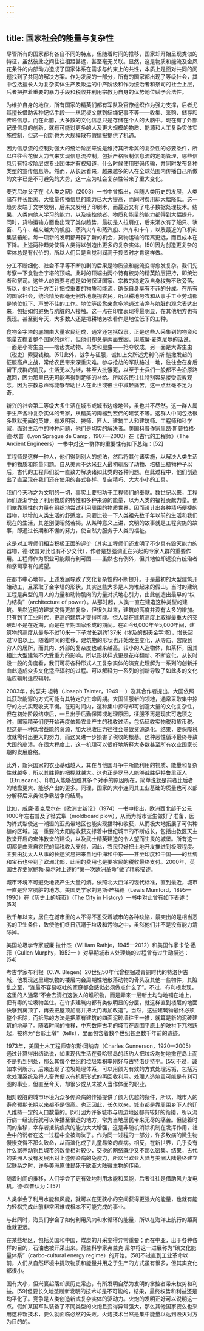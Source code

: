```yaml
---
---
---
```

title: 国家社会的能量与复杂性
---




尽管所有的国家都有各自不同的特点，但随着时间的推移，国家却开始呈现类似的特征，虽然彼此之间往往相距甚远，甚至毫无关联。显然，这是物质和能流及金凤花条件的内部动力造成了国家体系在需求与约束上的共性，本质上是面对共同的问题找到了共同的解决方案。作为发展的一部分，所有的国家都出现了等级社会，其中包括擅长人为复杂实体生产及贩运的中产阶级和作为统治者和祭司的社会上层，后者把控着重要的暴力手段和税收并利用宗教为自身的优势地位赋予合法性。

为维护自身的地位，所有国家的精英们都有军队及官僚组织作为强力支撑，后者尤其擅长借助各种记忆手段——从泥板文献到结绳记事不等——收集、采购、储存和传递信息。而在此前，大多数的文化信息只是存储在个人的大脑中。现在有了外部记录信息的创新，就有可能对更多的人及更大规模的物质、能源和人工复杂实体实施控制，但这一创新也为大规模散布假情报提供了机遇。

因为信息流的控制对强大的统治阶层来说是维持其所希冀的复杂性的必要条件，所以往往会花很大力气来实现信息流控制，包括严格限制信息流的定向管理，哪些信息只有特权阶层或专业团体才有权知道，什么时候使用密码传输，并同时发布各种类型的宣传信息等。然而，从长远看来，越来越多的人在全球范围内传播自己所做的文字已是不可避免的大势，这一点为社会复杂性带来了重大变化。

麦克尼尔父子在《人类之网》（2003）一书中曾指出，伴随人类历史的发展，人类储存并长距离、大批量传播信息的能力已大大提高，而同时费用却大幅降低。这一趋势发端于文字发明，后来又发明了印刷术，而最近又有了电子数据处理技术。结果，人类向他人学习的能力，以及操控他者、物质和能量的能力都得到大幅提升。同时，货物运输方面也出现了类似趋势，最初是人拉肩扛，后来渐次有了船只、驮畜、马车、越来越大的帆船、蒸汽火车和蒸汽船、汽车和卡车，以及最近的飞机和集装箱船。每一项新的发明都开辟了新的机会，货物运输的距离更远，而且成本在下降。上述两种趋势使得人类得以创造出更多的复杂实体。[50]因为创造更复杂的实体总是有代价的，所以人们只是自觉利润高于投资时才肯这样做。

分工不断细化、社会不平等不断加剧的后果是物质流和能流变得愈发复杂。我们先考察一下食物金字塔的顶端。此时的顶端由两个特有权势的精英阶层把持，即统治者和祭司。这些人的首要考虑是如何保证国家、宗教的稳定及自身权势不致旁落。所以，他们会千方百计把控重要的物质和能流，确保自身享有不菲的分成。在所有的国家社会，统治精英都毫无例外地蔑视农民，所以耕地务农和从事手工业劳动都是地位低下、声誉不佳的工作。地位等级愈来愈多地通过洁净与肮脏的观念表达出来，包括如何避免与肮脏的人接触。这一点在印度表现得最明显，在其他地方也有表现。甚至到今天，大多数人还是把耕地务农看作是地位低下的工种。

食物金字塔的底端由大量农民组成，通常还包括奴隶。正是这些人采集到的物资和能量支撑着整个国家的运行，但他们却总是两面受困，用威廉·麦克尼尔的话说，一面是小寄生虫——啮齿类动物、鸟类和昆虫——抢夺收成，另一面是大寄生虫（税吏）索要钱粮。[51]此外，战争与征服，诚如上文所述尤利乌斯·恺撒发起的征服高卢之战，常给农民带来深重灾难。参与抢劫的军队路过一地，往往会在身后留下成群的饥民，生活无以为继，甚至大批饿死，以至于士兵们一般都不会沿原路返回，因为那里已无可能再得到足够的补给。所以农民往往特别容易接受宗教观念，因为宗教总声称能够帮助世人在此世或彼世中减轻痛苦，这一点丝毫不足为奇。

新兴的社会第二等级大多生活在城市或城市边缘地带，虽也并不尽然。这一群人属于生产各种复杂实体的专家，从精美的陶器到宏伟的建筑不等。这群人中间包括很多默默无闻的英雄，有发明家、技师、匠人、建筑工人和建筑师、工程师和科学家，面对生活中的种种问题，他们是切实的解决者。美国科普作家里昂·斯普拉格·德·坎普（Lyon Sprague de Camp，1907—2000）在《古代的工程师》（The Ancient Engineers）一书中对这一群体的重要性有如下总结：[52]


工程师是这样一种人，他们得到别人的想法，然后将其付诸实施，以解决人类生活中的物质和能量问题。自从美索不达米亚人最初驯服了动物、培植出植物种子以后，古代的工程师们就一直致力解决诸如此类的各种问题。在此过程中，他们创造出了直至现在我们还在使用的各式各样、复杂精巧、大大小小的工具。

我们今天称之为文明的一切，事实上要归功于工程师们的奉献。数世纪以来，工程师们逐渐学会了利用物质的特性和多种来源的能量，以为人类的福祉贡献力量。他们依靠理性的力量有组织地尝试利用周围的物质世界，因而设计出各种精巧便捷的器物，以增加人类生活的舒适度，只要比较一下人类祖先数千年以前的生活和我们现在的生活，其差别便昭然若揭。从某种意义上讲，文明的故事就是工程实施的故事，即通过长期和不懈的努力，使自然力服务于人类的福祉。




这是对工程师们相当积极正面的评价（其实工程师们还发明了不少具有毁灭能力的器物，德·坎普对此也有不少交代），作者是想强调正在兴起的专家人群的重要作用。工程师作为职业可能颇有利可图——虽然也有例外，但其地位却远没有统治者和祭司享有的威望。

在都市中心地带，上述发展导致了文化复杂性的不断提升。于是最初的大型建筑开始动工，且采取了金字塔的形状，其实这些大多是人为堆起来的假山。当时的建筑工程是典型的用人的力量和动物肌肉的力量对抗地心引力，由此创造出最早的“权力结构”（architecture of power）。从那时起，人类一直在建造这种类型的建筑。虽然近期的建筑变得更加复杂，但很久以来，建筑的高度并没有太多的增加。只有到了工业时代，更高的建筑才变得可能。但人类在建筑高度上取得最重大的突破却不是在近期，而是在早期国家形成的期间。在距今6,000年至5,000年间，建筑物的高度从最多不过10米一下子增长到约137米（埃及的胡夫金字塔），增长超过10倍以上。随着时间的推移，建筑物的形状也开始发生变化，从寺庙、宫殿到穷人的居所，而其内、外部的复杂度也越来越高。较小的人造物体，如茶杯，因其相比大型建筑不大受重力的影响，所以形状样式更是花样翻新、不断变化。从长时段一般的角度看，我们可将各种形式人工复杂实体的演变史理解为一系列的创新并由此造成众多文化适应辐射的过程。可以解释为一系列的创新导致了如此多的文化适应辐射适应辐射。

2003年，约瑟夫·坦特（Joseph Tainter，1949— ）及其合作者提出，大国依照其获取能源的方式可能有其特定的生命周期。大国征服新的领地，通常采取集中掠夺的方式实现收支平衡。在短时间内，这种集中掠夺却可创造大量的文化复杂性，但在初始阶段结束后，一旦出于后勤保障或地理原因，征服不再是现实可选项之时，国家精英们便开始再度依赖农业产生的税收过活，包括征收实物税和货币税。但这是一种低增益能的资源，加大税收压力往往会导致资源退化。结果，要保障税收就需付出更大的努力，而这又进一步损害了税收的根基。这种恶性循环最终导致大国的崩溃。在很大程度上，这一机理可以很好地解释大多数甚至所有农业国家长期的发展脉络。

此外，新兴国家的农业基础越大，其在与他国斗争中所能利用的物质、能量和复杂性就越多，所以其胜算的把握就越大。这也正是罗马人能够战胜伊特鲁里亚人（Etruscans）、印加人能够战胜其多个对手的原因所在，简单说就是前者比后者的地盘更大、能够产出的更多。同理，国家的大小连同其工业基础的质量也可以部分解释后来类似争霸战争的结局。

比如，威廉·麦克尼尔在《欧洲史新论》（1974）一书中指出，欧洲西北部于公元1000年左右普及了铧式犁（moldboard plow），从而为城市诞生做好了准备，因为铧式犁使这一潮湿的亚热带地区也能实现播种和收获，从而极大地拓展了可供种植的区域。这一重要的太阳能收获支撑着中世纪城市的不断成长，包括由教区天主教堂开启的宏伟教堂的建设，以及武士精英建造的令人望而生畏的城堡。所有这一切都是由来自农民的赋税收入支付，因此，农民只好把土地开发推进到极限程度。主要由犹太人从事的长途贸易把来自地中海和中东——甚至印度和中国——的丝绸和宝石也带到了欧洲北部，此间的费用也是要农民的税收最终支付。2000年，英国世界史家鲍勃·莫尔对上述的“第一次欧洲革命”做了精彩描述。

城市环境不可避免地要产生大量的熵。依照北大西洋的现代标准，直到最近，城市一直是非常肮脏的地方。美国史学家刘易斯·芒福德（Lewis Mumford，1895—1990）在《历史上的城市》（The City in History）一书中对此曾有如下表述：[53]


数千年以来，居住在城市里的人不得不忍受着城市的各种缺陷，最突出的是相当恶劣的卫生条件，致使他们终日沉溺于垃圾和污物之中，虽然他们并不是没有能力清除掉。




美国垃圾学专家威廉·拉什杰（William Rathje，1945—2012）和美国作家卡伦·墨菲（Cullen Murphy，1952— ）对早期城市人处理熵的过程曾有过生动描述：[54]


考古学家布利根（C.W. Blegen）20世纪50年代曾挖掘过青铜时代的特洛伊古城，他发现这里建筑物的楼层内会周期性地散落动物的骨头及其他一些物件，其脏乱之至，“连最不容易呕吐的家庭都会感觉必须做点什么了”。不过，布利根发现，这里的人通常“不会去清扫这骇人的堆积物，而是弄来一层新土均匀地铺在地上，把有毒的垃圾物盖住。在许多建筑内都有类似明显的分层，就这样直到楼层的地面快够到房顶了，再去把屋顶加高并把大门再加改造”。当然，这些建筑物最终必须整个拆除，而拆除的方法是把原有建筑的四面泥砖墙往里一推，就算是新的泥砖建筑的地基了。随着时间的推移，中东数座古老的城市在周围平原上的映衬下兀然跃起，被称为“台形土墩”（tells），里面包含着数个世纪甚至数千年前的遗迹。




1973年，美国土木工程师查尔斯·冈纳森（Charles Gunnerson，1920—2005）通过计算得出结论说，如果现代生活在曼哈顿岛的纽约人把垃圾均匀地撒在岛上而不是扔到别处，那么其每个世纪的垃圾累积率刚好与古特洛伊持平。[55]不过，诚如本例所示，后来出现了垃圾处理体系，可以用颇为有效的方式处理污垢，包括污水处理系统及将人畜粪便以有机肥形式的再回收利用。处理人造熵虽可能是有利可图的事业，但直至今天，却很少或从未被人当作体面的职业。

相对较脏的城市环境为众多传染病的传播提供了颇为优越的条件，所以，城市人的寿命预期长期以来都不是很高。也正因此，长久以来，城市都是靠周围乡下人的迁入维持一定的人口数量的。[56]因为许多城市与周边地区都有较好的衔接，所以流行病一经流行就可以传播至很远的地方，常为当地居民带来无尽的痛苦。但随着时间的推移，幸存者抵抗疾病的能力大大增强，这是非随机消除机制在发挥作用，社会中的弱者在这一过程中全被淘汰了。作为同一过程的一部分，许多致病的微生物慢慢变得不那么致命，从而演化成了儿童易染的疾病。相反，在新世界，几乎没有什么家养动物且城市的数量相对较少，交换的网络既少又不那么密集。结果，古代的美洲人没有发展出对上述传染病的免疫力，所以当欧亚大陆与美洲大陆最终建立起联系之时，许多美洲原住民死于欧亚大陆微生物的传染。

随着时间的推移，人们学会了更有效地利用水能和风能，后者往往是借助风力发电机。德·坎普认为：[57]


人类学会了利用水能和风能，就可以在更狭小的空间获得更强大的能量，也就有能力轻松完成此前非常困难或根本不可能完成的事业。




与此同时，海员们学会了如何利用风向和水循环的能量，所以在海洋上航行的距离也就更远。

在某些地区，包括英国和中国，煤炭的开采变得异常重要；而在中亚，出于各种各样的目的，石油也被开采出来。荷兰科学家弗兰克·尼尔将这一进展称为“碳文化能量体系”（carbo-cultural energy regime）的开始。[58]不过直到工业革命以前，人们从自然环境中提取物质和能量并用之于生产的方式虽有很多，但其实变化都很小。

国有大小，但兴衰起落却属历史常态，有所发明自然为发明的掌控者带来权势和利益。[59]但要长久地垄断新发明的技术却是不可能的，结果，最终权势和利益还是均平化了。竞争是人类创造新式复杂实体的驱动力。火炮的发明正好可以说明这一点。假如某国军队装备了不同类型的火炮且变得异常强大，那么其他国家要么也采用这种新技术，要么就面临必然的失败。火炮技术当然是集中能量以达到毁灭对方为目的的。